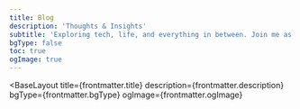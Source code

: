 ```yaml
---
title: Blog
description: 'Thoughts & Insights'
subtitle: 'Exploring tech, life, and everything in between. Join me as I share my perspectives on various topics. I hope you find something intriguing!'
bgType: false
toc: true
ogImage: true
---
```



<BaseLayout
  title={frontmatter.title}
  description={frontmatter.description}
  bgType={frontmatter.bgType}
  ogImage={frontmatter.ogImage}
>
  <TabbedLayout subtitle={frontmatter.subtitle}>
    <ListView pageToc={frontmatter.toc} collectionType="feeds" />
  </TabbedLayout>
</BaseLayout>
